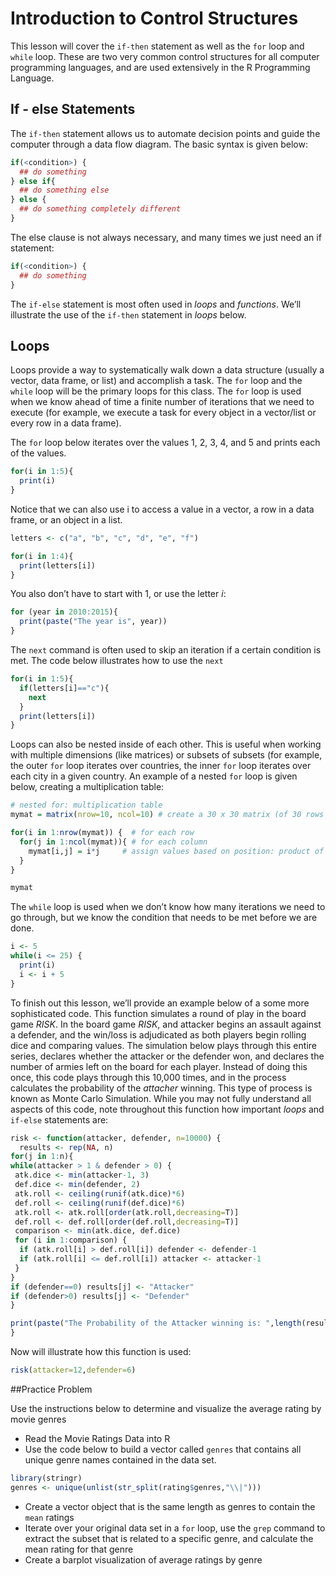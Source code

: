 # Introduction to Control Structures

This lesson will cover the ``if-then`` statement as well as the ``for`` loop and ``while`` loop.  These are two very common control structures for all computer programming languages, and are used extensively in the R Programming Language.  

## If - else Statements

The ``if-then`` statement allows us to automate decision points and guide the computer through a data flow diagram. The basic syntax is given below:

```r
if(<condition>) {
  ## do something
} else if{
  ## do something else
} else {
  ## do something completely different
}


```


The else clause is not always necessary, and many times we just need an if statement:

```r
if(<condition>) {
  ## do something
}

```

The ``if-else`` statement is most often used in *loops* and *functions*.  We'll illustrate the use of the ``if-then`` statement in *loops* below.  

## Loops

Loops provide a way to systematically walk down a data structure (usually a vector, data frame, or list) and accomplish a task.  The ``for`` loop and the ``while`` loop will be the primary loops for this class.  The ``for`` loop is used when we know ahead of time a finite number of iterations that we need to execute (for example, we execute a task for every object in a vector/list or every row in a data frame). 

The ``for`` loop below iterates over the values 1, 2, 3, 4, and 5 and prints each of the values.  

```r
for(i in 1:5){
  print(i)
}

```

Notice that we can also use i to access a value in a vector, a row in a data frame, or an object in a list.  

```r
letters <- c("a", "b", "c", "d", "e", "f")

for(i in 1:4){
  print(letters[i])
}

```

You also don't have to start with 1, or use the letter *i*:

```r
for (year in 2010:2015){
  print(paste("The year is", year))
}
```


The ``next`` command is often used to skip an iteration if a certain condition is met.  The code below illustrates how to use the ``next``

```r
for(i in 1:5){
  if(letters[i]=="c"){
    next
  }
  print(letters[i])
}

```

Loops can also be nested inside of each other.  This is useful when working with multiple dimensions (like matrices) or subsets of subsets (for example, the outer ``for`` loop iterates over countries, the inner ``for`` loop iterates over each city in a given country.  An example of a nested ``for`` loop is given below, creating a multiplication table:


```r
# nested for: multiplication table
mymat = matrix(nrow=10, ncol=10) # create a 30 x 30 matrix (of 30 rows and 30 columns)

for(i in 1:nrow(mymat)) {  # for each row
  for(j in 1:ncol(mymat)){ # for each column
    mymat[i,j] = i*j     # assign values based on position: product of two indexes
  }
}

mymat
```
The ``while`` loop is used when we don't know how many iterations we need to go through, but we know the condition that needs to be met before we are done.  


```r
i <- 5
while(i <= 25) {
  print(i)
  i <- i + 5
}

```

To finish out this lesson, we'll provide an example below of a some more sophisticated code.  This function simulates a round of play in the board game _RISK_.  In the board game _RISK_, and attacker begins an assault against a defender, and the win/loss is adjudicated as both players begin rolling dice and comparing values.  The simulation below plays through this entire series, declares whether the attacker or the defender won, and declares the number of armies left on the board for each player.  Instead of doing this once, this code plays through this 10,000 times, and in the process calculates the probability of the *attacher* winning.  This type of process is known as Monte Carlo Simulation.  While you may not fully understand all aspects of this code, note throughout this function how important *loops* and ``if-else`` statements are:

```r

risk <- function(attacker, defender, n=10000) {
  results <- rep(NA, n)
for(j in 1:n){
while(attacker > 1 & defender > 0) {
 atk.dice <- min(attacker-1, 3)
 def.dice <- min(defender, 2)
 atk.roll <- ceiling(runif(atk.dice)*6)
 def.roll <- ceiling(runif(def.dice)*6)
 atk.roll <- atk.roll[order(atk.roll,decreasing=T)]
 def.roll <- def.roll[order(def.roll,decreasing=T)]
 comparison <- min(atk.dice, def.dice)
 for (i in 1:comparison) {
  if (atk.roll[i] > def.roll[i]) defender <- defender-1
  if (atk.roll[i] <= def.roll[i]) attacker <- attacker-1
 }
}
if (defender==0) results[j] <- "Attacker"
if (defender>0) results[j] <- "Defender"
}

print(paste("The Probability of the Attacker winning is: ",length(results[results=="Attacker"])/n))
}

```

Now will illustrate how this function is used:

```r
risk(attacker=12,defender=6)
```


##Practice Problem

Use the instructions below to determine and visualize the average rating by movie genres

- Read the Movie Ratings Data into R
- Use the code below to build a vector called ``genres`` that contains all unique genre names contained in the data set.


```r
library(stringr)
genres <- unique(unlist(str_split(rating$genres,"\\|")))
```

- Create a vector object that is the same length as genres to contain the ``mean`` ratings
- Iterate over your original data set in a ``for`` loop, use the ``grep`` command to extract the subset that is related to a specific genre, and calculate the mean rating for that genre
- Create a barplot visualization of average ratings by genre
